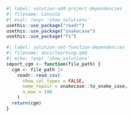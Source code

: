 ```r
#| label: solution-add-project-dependencies
#| filename: Console
#| eval: !expr 'show_solutions'
usethis::use_package("readr")
usethis::use_package("snakecase")
usethis::use_package("fs")
```

```r
#| label: solution-set-function-dependencies
#| filename: docs/learning.qmd
#| echo: !expr 'show_solutions'
import_cgm <- function(file_path) {
  cgm <- file_path |>
    readr::read_csv(
      show_col_types = FALSE,
      name_repair = snakecase::to_snake_case,
      n_max = 100
    )
  return(cgm)
}
```
